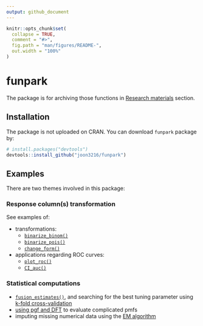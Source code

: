 ```yaml
---
output: github_document
---
```


<!-- README.md is generated from README.Rmd. Please edit that file -->

```r
knitr::opts_chunk$set(
  collapse = TRUE,
  comment = "#>",
  fig.path = "man/figures/README-",
  out.width = "100%"
)
```

# funpark

<!-- badges: start -->
<!-- badges: end -->

The package is for archiving those functions in [Research materials](https://joon3216.github.io/research_materials) section.


## Installation

The package is not uploaded on CRAN. You can download `funpark` package by:

``` r
# install.packages("devtools")
devtools::install_github("joon3216/funpark")
```


## Examples

There are two themes involved in this package:

### Response column(s) transformation

See examples of:

* transformations:
    + [`binarize_binom()`](https://joon3216.github.io/research_materials/2018/binarize#case-1-nodal)
    + [`binarize_pois()`](https://joon3216.github.io/research_materials/2018/binarize#case-2-femsmoke)
    + [`change_form()`](https://joon3216.github.io/research_materials/2018/binarize#aside-change_form)
* applications regarding ROC curves: 
    + [`plot_roc()`](https://joon3216.github.io/research_materials/2018/binarize#roc-curve)
    + [`CI_auc()`](https://joon3216.github.io/research_materials/2018/binarize#confidence-interval-for-auc)


### Statistical computations

* [`fusion_estimates()`](https://joon3216.github.io/research_materials/2018/non_separable_penalty#the-data), and searching for the best tuning parameter using [k-fold cross-validation](https://joon3216.github.io/research_materials/2019/cross_validation_fs)
* [using pgf and DFT](https://joon3216.github.io/research_materials/2018/pgf) to evaluate complicated pmfs
* imputing missing numerical data using the [EM algorithm](https://joon3216.github.io/research_materials/2019/em_imputation)







